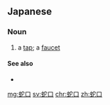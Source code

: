 ==Japanese==
{{ja-kanjitab|蛇|口}}

===Noun===
{{ja-noun|じゃぐち}}

# a [[tap]]; a [[faucet]]
#: {{ja-usex|'''蛇口'''をひねれば水が出る。|'''じゃぐち''' を ひねれば みず が でる。|Turn on a '''faucet''', and water will come out.}}

====See also====
* {{ja-l|カラン|karan}}

[[mg:蛇口]]
[[sv:蛇口]]
[[chr:蛇口]]
[[zh:蛇口]]